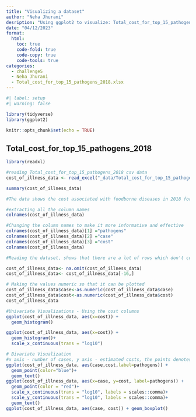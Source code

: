 ```yaml
---
title: "Visualizing a dataset"
author: "Neha Jhurani"
desription: "Using ggplot2 to visualize: Total_cost_for_top_15_pathogens_2018.xlsx"
date: "04/12/2023"
format:
  html:
    toc: true
    code-fold: true
    code-copy: true
    code-tools: true
categories:
  - challenge5
  - Neha Jhurani
  - Total_cost_for_top_15_pathogens_2018.xlsx
---
```


```r
#| label: setup
#| warning: false

library(tidyverse)
library(ggplot2)

knitr::opts_chunk$set(echo = TRUE)
```

## Total_cost_for_top_15_pathogens_2018

```r
library(readxl)

#reading Total_cost_for_top_15_pathogens_2018 csv data
cost_of_illness_data <- read_excel("_data/Total_cost_for_top_15_pathogens_2018.xlsx")

summary(cost_of_illness_data)

#The data shows the cost associated with foodborne diseases in 2018 for top 15 foodborne pathogens causing the disease.

#extracting all the column names
colnames(cost_of_illness_data)

#Changing the column names to make it more informative and effective
colnames(cost_of_illness_data)[1] ="pathogens"
colnames(cost_of_illness_data)[2] ="case"
colnames(cost_of_illness_data)[3] ="cost"
colnames(cost_of_illness_data)

#Reading the dataset, shows that there are a lot of rows which don't contain any values or are NA, so, I am removing those rows. The last row is the total of the 15 pathogens, so we can remove that as well. 

cost_of_illness_data<- na.omit(cost_of_illness_data)
cost_of_illness_data<- cost_of_illness_data[-16,]

# Making the values numeric so that it can be plotted
cost_of_illness_data$case<-as.numeric(cost_of_illness_data$case)
cost_of_illness_data$cost<-as.numeric(cost_of_illness_data$cost)
cost_of_illness_data

#Univariate Visualizations - Using the cost columns
ggplot(cost_of_illness_data, aes(x=cost)) +
  geom_histogram()

ggplot(cost_of_illness_data, aes(x=cost)) +
  geom_histogram()+
  scale_x_continuous(trans = "log10")

# Bivariate Visualization 
#x axis - number of cases, y axis - estimated costs, the points denotes the pathogens associated with it 
ggplot(cost_of_illness_data, aes(case,cost,label=pathogens)) + 
  geom_point(color="blue")+
  geom_text()
ggplot(cost_of_illness_data, aes(x=case, y=cost, label=pathogens)) +
  geom_point(color = "red")+
  scale_x_continuous(trans = "log10", labels = scales::comma)+
  scale_y_continuous(trans = "log10", labels = scales::comma)+
  geom_text()
ggplot(cost_of_illness_data, aes(case, cost)) + geom_boxplot()
```